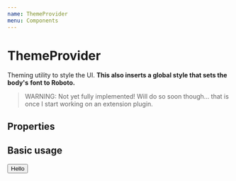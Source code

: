 ```yaml
---
name: ThemeProvider
menu: Components
---
```



# ThemeProvider

Theming utility to style the UI. **This also inserts a global style that sets the body's**
**font to Roboto.**

> WARNING: Not yet fully implemented! Will do so soon though... that is
> once I start working on an extension plugin.

## Properties

<Props of={ThemeProvider} />

## Basic usage

<Playground>
  <ThemeProvider theme={{}}>
    <Button>Hello</Button>
  </ThemeProvider>
</Playground>
